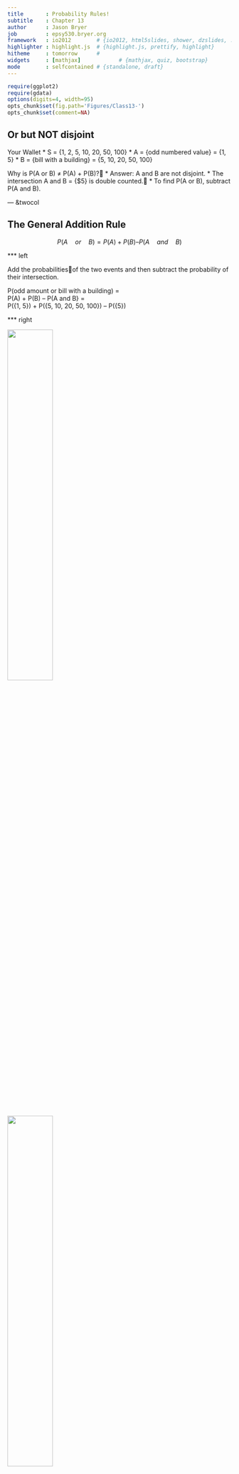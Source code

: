 ```yaml
---
title       : Probability Rules!
subtitle    : Chapter 13
author      : Jason Bryer
job         : epsy530.bryer.org
framework   : io2012        # {io2012, html5slides, shower, dzslides, ...}
highlighter : highlight.js  # {highlight.js, prettify, highlight}
hitheme     : tomorrow      # 
widgets     : [mathjax]            # {mathjax, quiz, bootstrap}
mode        : selfcontained # {standalone, draft}
--- 
```

```r
require(ggplot2)
require(gdata)
options(digits=4, width=95)
opts_chunk$set(fig.path='Figures/Class13-')
opts_chunk$set(comment=NA)

```

## Or but NOT disjoint

Your Wallet
* S = {1, 2, 5, 10, 20, 50, 100}
* A = {odd numbered value} = {1, 5}
* B = {bill with a building} = {5, 10, 20, 50, 100}

Why is P(A or B) ≠ P(A) + P(B)?
* Answer:  A and B are not disjoint.
* The intersection A and B = {$5} is double counted.
* To find P(A or B), subtract P(A and B). 

---  &twocol

## The General Addition Rule

$$P(A\quad or\quad B)  =  P(A) + P(B) – P(A\quad and\quad B)$$

*** left

Add the probabilitiesof the two events and then subtract the probability of their intersection.

P(odd amount or bill with a building) =  
P(A) + P(B) – P(A and B} =   
P({1, 5}) + P({5, 10, 20, 50, 100}) – P({5})

*** right

<img src='Figures/Class13-Venn1.png' width='45%'>

<img src='Figures/Class13-Venn2.png' width='45%'>

---

## General Addition Rule Example

Survey
* Are you currently in a relationship?
* Are you involved in sports?

Results
* 33% are in a relationship.
* 25% are involved in sports.
* 11% answered “yes” to both.

Problem
* Find the probability that a randomly selected student is in a relationship or is involved in sports.

--- &twocol

## General Addition Rule Example

*** left

Survey
* Are you currently in a relationship?
* Are you involved in sports?

Results
* 33% are in a relationship.
* 25% are involved in sports.
* 11% answered “yes” to both.

Problem
* Find the probability that a randomly selected student is in a relationship or is involved in sports.

*** right

33% Relationship, 25% Sport, 11% Both 

Events
* R = {in a relationship}
* S = {involved in sports}
Calculations
* P(R or S) = P(R) + P(S) – P(R and S) = 0.33 + 0.25 – 0.11 = 0.47

Conclusion
* There is a 47% chance that a randomly selected student is in a relationship or is involved sports.

--- &twocol

## Using Venn Diagrams

*** left

P(not in relationship and no sports)
* $P(R^C\quad and\quad S^C)$
* This is the part outside of both circles:  0.53.

P(in a relationship but no sports)
* $P(R\quad and\quad S^C)$
* This is the part in the circle R that is outside S:  0.22.

P(in a relationship or involved in sports but not both)
* $P((R\quad and\quad S^C)$ or $(R^C\quad and\quad S))$
* This is the combination of the circles minus the intersection:  0.22 + 0.14  =  0.36

*** right

<img src='Figures/Class13-Venn2.png' width='45%'>

---

## Contingency Table

A table that displays the results of two categorical questions is called a contingency table.
* P(girl)  = 251/478 = 0.525
* P(girl and popular) = 91/478 = 0.190
* P(sports)  = 90/478 = 0.188

<center><img src='Figures/Class13-ContTable.png' width='60%'></center>

---

## Conditional Probability

What if we knew the chosen personwas a girl? Wouldthat change the probability that the girl’s goal was sports?
* Yes! We write P(sports | girl)
* Only look at Girl row:  P(sports | girl) = 30/251 = 0.120
* Find the probability of selecting a boy given the goal is grades.
* P(boy | grades)  =  117/247 = 0.474 


<center><img src='Figures/Class13-ContTable2.png' width='60%'></center>

--- &twocol

## Conditional Probability Formula

Probability of B given A:

$$P(B|A)=\frac { P(A\quad and\quad B) }{ P(A) } $$

*** left

<center><img src='Figures/Class13-ContTable2.png' width='95%'></center>

*** right 

$P(girl\quad |\quad popular)=\frac { P(girl\quad and\quad popular) }{ P(popular) }$  

$P(girl\quad |\quad popular)=\frac { 91/478 }{ 141/478 } $  

$P(girl\quad |\quad popular)=\frac { 91 }{ P(141) } = 0.65$

---

## The General Multiplication Rule

* For A and B independent, we had:  
	P(A and B)  =  P(A) × P(B)

* Rearranging the conditional probability equation, we get the General Multiplication Rule:  
	P(A and B) = P(A) × P(B | A)

* Equivalently,  
	P(A and B) = P(B) × P(A | B)

---

## Independence

Events A and B are independent if knowing A happened does not change the probability of B. Symbolically:  
* A and B are independent ↔ P(B | A) = P(B)

Equivalent formulas for independence:
* P(A | B)  =  P(A)
* P(A and B) = P(A) × P(B)

--- &twocol

## Grades and Girl Independent?

*** left

Determine if the goal of good grades and sex are independent.
* P(grades | girl)  =  130/251 ≈ 0.52
* P(grades)  =  247/478 ≈ 0.52
* To two decimal places, they are independent.

Are the goal of sports and sex independent?
* P(sports | boy) = 60/227 ≈ 0.26
* P(sports) = 90/478 ≈ 0.19
* No, the goal of sports and sex are dependent.

*** right

<center><img src='Figures/Class13-ContTable2.png' width=95%'></center>

---

## Relationships, Sports, and Independence

33% in a relationship, 25% involved in sports, 11% both

Are being in a relationship and being involved in sports independent?
* P(relationship) = 0.33
* P(sports)  =  0.25
* P(relationship and sports) = 0.11
* 0.33 × 0.25  =  0.0825 ≠ 0.11
* No, they are dependent.

Are they disjoint?
* P(relationship and sports) = 0.11 ≠ 0
* No, they are not disjoint.

---

## Independent ≠ Disjoint

Disjoint events cannot be independent.

Consider the events:
* Course grade A
* Course grade B
* Disjoint:  You can’t get both.
* Not  independent:  P(A | B) = 0 ≠ P(A)
* A and B are disjoint (also called mutually exclusive) but not independent.

--- &twocol

## Marginal and Joint Probabilities

*** left

* 73% use e-mail, 62% text, 49% both
* Draw a partial table

* 0.73 and 0.62 are called marginal probabilities.
* 0.49 is a joint probability.

How can we complete the table?

*** right

<img src='Figures/Class13-MarginTable1.png' width='95%'>


--- &twocol

## Marginal and Joint Probabilities

*** left

* 73% use e-mail, 62% text, 49% both
* Draw a partial table

* 0.73 and 0.62 are called marginal probabilities.
* 0.49 is a joint probability.

How can we complete the table?

* The sum must add up
* 0.49 + ? = 0.73
* 0.62 + ? = 1.00

*** right

<img src='Figures/Class13-MarginTable1.png' width='95%'>

<img src='Figures/Class13-MarginTable2.png' width='95%'>

--- &twocol

## 73% Use E-mail, 62% Text, 49% Both

*** left

1. E-mail and text mutually exclusive?
2. E-mail and text independent?

Plan:
* A = {uses e-mail}
* B = {texts}
* P(A) = 0.73
* P(B) = 0.62
* P(A and B) = 0.49

*** right


--- &twocol

## 73% Use E-mail, 62% Text, 49% Both

*** left

1. E-mail and text mutually exclusive?
2. E-mail and text independent?

Plan:
* A = {uses e-mail}
* B = {texts}
* P(A) = 0.73
* P(B) = 0.62
* P(A and B) = 0.49

*** right

1. E-mail and text mutually exclusive?

* P(A and B) = 0.49 ≠ 0
* Conclusion:  E-mail and text are not mutually exclusive.



--- &twocol

## 73% Use E-mail, 62% Text, 49% Both

*** left

1. E-mail and text mutually exclusive?
2. E-mail and text independent?

Plan:
* A = {uses e-mail}
* B = {texts}
* P(A) = 0.73
* P(B) = 0.62
* P(A and B) = 0.49

*** right

2. E-mail and text independent?

* Make a table

<center><img src='Figures/Class13-MarginTable2.png' width='60%'></center>

* P(B | A) = 0.49/0.73 ≈ 0.67
* P(B) = 0.62 ≠ 0.67
* Not independent
* Conclusion:  Since the respondents who use e-mail are more likely to text, they are not independent.

--- &twocol

## Tree Diagrams

*** left

* 44% binge drink, 37% drink moderately, 19% don’t drink
* Binge drinkers: 17% in an alcohol related accident
* Non-bingers: 9% in an alcohol-related accident
* Find the probability of being a binge drinker and has had an alcohol-related accident.
* Venn diagrams and tables are not great for conditional probabilities.
* Use a tree diagram.

*** right

<img src='Figures/Class13-TreeDiagram.png' width='70%'>


--- &twocol

## Tree Diagrams

*** left

This tree diagram gives the complete information.

Notice the sums:  
* 0.17 + 0.83 = 1
* 0.09 + 0.91 = 1
* 0 + 1.0 = 1
* 0.44 + 0.37 + 0.19 = 1

Conditional Probabilities:
* P(none | binge) = 0.83

*** right

<img src='Figures/Class13-TreeDiagram.png' width='70%'>

--- &twocol

## Probabilities From Trees

*** left

* P(moderate and accident) =  0.37 × 0.09 = 0.0333
* P(abstain and accident) =  0.19 × 0 = 0
* P(none) = (0.44 × 0.83) + (0.37 × 0.91) + (0.19 × 1.0) = 0.8919


*** right

<img src='Figures/Class13-TreeDiagram.png' width='70%'>

--- &twocol

## Tree Diagram Facts

*** left

* The sum of the probabilities emanating from any branch is 1.
* The final outcomes are disjoint.
* To find a conditional probability, multiply across.


*** right

<img src='Figures/Class13-TreeDiagram.png' width='70%'>
